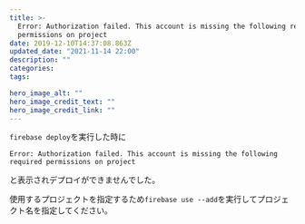 ```yaml
---
title: >-
  Error: Authorization failed. This account is missing the following required
  permissions on project
date: 2019-12-10T14:37:08.863Z
updated_date: "2021-11-14 22:00"
description: ""
categories:
tags:

hero_image_alt: ""
hero_image_credit_text: ""
hero_image_credit_link: ""
---
```

`firebase deploy`を実行した時に

`Error: Authorization failed. This account is missing the following required permissions on project`

と表示されデプロイができませんでした。

使用するプロジェクトを指定するため`firebase use --add`を実行してプロジェクト名を指定してください。
